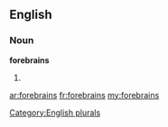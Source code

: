 ==English==

===Noun===
'''forebrains'''

# {{plural of|[[forebrain]]}}

[[Category:English plurals]]

[[ar:forebrains]]
[[fr:forebrains]]
[[my:forebrains]]